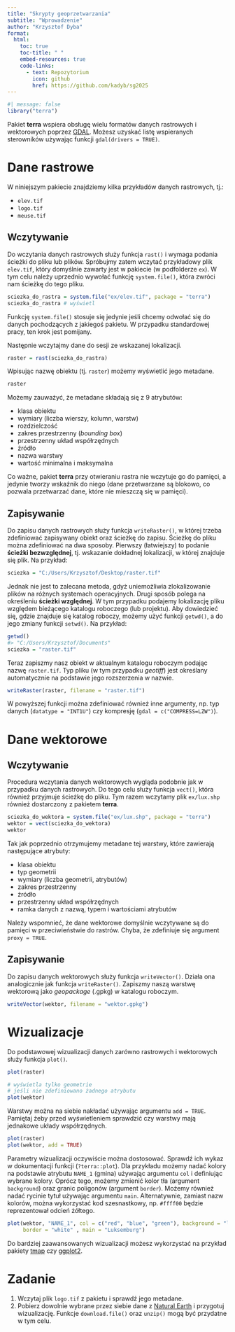 ```yaml
---
title: "Skrypty geoprzetwarzania"
subtitle: "Wprowadzenie"
author: "Krzysztof Dyba"
format:
  html:
    toc: true
    toc-title: " "
    embed-resources: true
    code-links:
      - text: Repozytorium
        icon: github
        href: https://github.com/kadyb/sg2025
---
```


```r
#| message: false
library("terra")
```

Pakiet **terra** wspiera obsługę wielu formatów danych rastrowych i wektorowych
poprzez [GDAL](https://gdal.org). Możesz uzyskać listę wspieranych sterowników
używając funkcji `gdal(drivers = TRUE)`.

# Dane rastrowe

W niniejszym pakiecie znajdziemy kilka przykładów danych rastrowych, tj.:

* `elev.tif`
* `logo.tif`
* `meuse.tif`

## Wczytywanie

Do wczytania danych rastrowych służy funkcja `rast()` i wymaga podania ścieżki
do pliku lub plików. Spróbujmy zatem wczytać przykładowy plik `elev.tif`, który
domyślnie zawarty jest w pakiecie (w podfolderze `ex`). W tym celu należy uprzednio
wywołać funkcję `system.file()`, która zwróci nam ścieżkę do tego pliku.

```r
sciezka_do_rastra = system.file("ex/elev.tif", package = "terra")
sciezka_do_rastra # wyświetl
```

Funkcję `system.file()` stosuje się jedynie jeśli chcemy odwołać się do danych
pochodzących z jakiegoś pakietu. W przypadku standardowej pracy, ten krok jest
pomijany.

Następnie wczytajmy dane do sesji ze wskazanej lokalizacji.

```r
raster = rast(sciezka_do_rastra)
```

Wpisując nazwę obiektu (tj. `raster`) możemy wyświetlić jego metadane.

```r
raster
```

Możemy zauważyć, że metadane składają się z 9 atrybutów:

* klasa obiektu
* wymiary (liczba wierszy, kolumn, warstw)
* rozdzielczość
* zakres przestrzenny (*bounding box*)
* przestrzenny układ współrzędnych
* źródło
* nazwa warstwy
* wartość minimalna i maksymalna

Co ważne, pakiet **terra** przy otwieraniu rastra nie wczytuje go do pamięci,
a jedynie tworzy wskaźnik do niego (dane przetwarzane są blokowo, co pozwala
przetwarzać dane, które nie mieszczą się w pamięci).

## Zapisywanie

Do zapisu danych rastrowych służy funkcja `writeRaster()`, w której trzeba
zdefiniować zapisywany obiekt oraz ścieżkę do zapisu. Ścieżkę do pliku można
zdefiniować na dwa sposoby. Pierwszy (łatwiejszy) to podanie **ścieżki bezwzględnej**,
tj. wskazanie dokładnej lokalizacji, w której znajduje się plik. Na przykład:

```r
sciezka = "C:/Users/Krzysztof/Desktop/raster.tif"
```

Jednak nie jest to zalecana metoda, gdyż uniemożliwia zlokalizowanie plików na
różnych systemach operacyjnych. Drugi sposób polega na określeniu **ścieżki względnej**.
W tym przypadku podajemy lokalizację pliku względem bieżącego katalogu roboczego
(lub projektu). Aby dowiedzieć się, gdzie znajduje się katalog roboczy, możemy
użyć funkcji `getwd()`, a do jego zmiany funkcji `setwd()`. Na przykład:

```r
getwd()
#> "C:/Users/Krzysztof/Documents"
sciezka = "raster.tif"
```

Teraz zapiszmy nasz obiekt w aktualnym katalogu roboczym podając nazwę `raster.tif`.
Typ pliku (w tym przypadku *geotiff*) jest określany automatycznie na podstawie
jego rozszerzenia w nazwie.

```r
writeRaster(raster, filename = "raster.tif")
```

W powyższej funkcji można zdefiniować również inne argumenty, np. typ danych
(`datatype = "INT1U"`) czy kompresję (`gdal = c("COMPRESS=LZW")`).

# Dane wektorowe

## Wczytywanie

Procedura wczytania danych wektorowych wygląda podobnie jak w przypadku danych
rastrowych. Do tego celu służy funkcja `vect()`, która również przyjmuje ścieżkę
do pliku. Tym razem wczytamy plik `ex/lux.shp` również dostarczony z pakietem
**terra**.

```r
sciezka_do_wektora = system.file("ex/lux.shp", package = "terra")
wektor = vect(sciezka_do_wektora)
wektor
```

Tak jak poprzednio otrzymujemy metadane tej warstwy, które zawierają następujące
atrybuty:

* klasa obiektu
* typ geometrii
* wymiary (liczba geometrii, atrybutów)
* zakres przestrzenny
* źródło
* przestrzenny układ współrzędnych
* ramka danych z nazwą, typem i wartościami atrybutów

Należy wspomnieć, że dane wektorowe domyślnie wczytywane są do pamięci w
przeciwieństwie do rastrów. Chyba, że zdefiniuje się argument `proxy = TRUE`.

## Zapisywanie

Do zapisu danych wektorowych służy funkcja `writeVector()`. Działa ona analogicznie
jak funkcja `writeRaster()`. Zapiszmy naszą warstwę wektorową jako *geopackage* (.gpkg)
w katalogu roboczym.

```r
writeVector(wektor, filename = "wektor.gpkg")
```

# Wizualizacje

Do podstawowej wizualizacji danych zarówno rastrowych i wektorowych służy funkcja
`plot()`.

```r
plot(raster)
```

```r
# wyświetla tylko geometrie
# jeśli nie zdefiniowano żadnego atrybutu
plot(wektor)
```

Warstwy można na siebie nakładać używając argumentu `add = TRUE`. Pamiętaj
żeby przed wyświetleniem sprawdzić czy warstwy mają jednakowe układy współrzędnych.

```r
plot(raster)
plot(wektor, add = TRUE)
```

Parametry wizualizacji oczywiście można dostosować. Sprawdź ich wykaz w dokumentacji
funkcji (`?terra::plot`). Dla przykładu możemy nadać kolory na podstawie atrybutu
`NAME_1` (gmina) używając argumentu `col` i definiując wybrane kolory. Oprócz tego,
możemy zmienić kolor tła (argument `background`) oraz granic poligonów (argument
`border`). Możemy również nadać rycinie tytuł używając argumentu `main`.
Alternatywnie, zamiast nazw kolorów, można wykorzystać kod szesnastkowy, np.
`#ffff00` będzie reprezentował odcień żółtego.

```r
plot(wektor, "NAME_1", col = c("red", "blue", "green"), background = "lightgrey",
     border = "white" , main = "Luksemburg")
```

Do bardziej zaawansowanych wizualizacji możesz wykorzystać na przykład pakiety
[tmap](https://r-tmap.github.io/tmap/) czy [ggplot2](https://ggplot2.tidyverse.org/).

# Zadanie

1. Wczytaj plik `logo.tif` z pakietu i sprawdź jego metadane.
2. Pobierz dowolnie wybrane przez siebie dane z [Natural Earth](https://www.naturalearthdata.com/downloads/)
i przygotuj wizualizację. Funkcje `download.file()` oraz `unzip()` mogą być
przydatne w tym celu.
